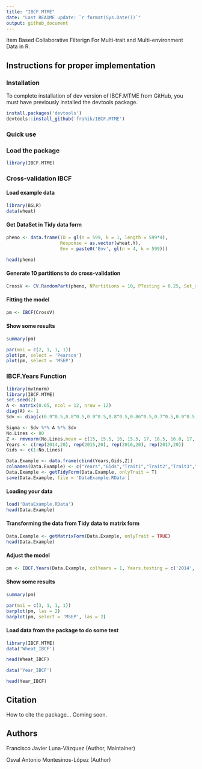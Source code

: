 ```yaml
---
title: "IBCF.MTME"
date: "Last README update: `r format(Sys.Date())`"
output: github_document
---
```



Item Based Collaborative Filterign For Multi-trait and Multi-environment Data in R.

## Instructions for proper implementation

### Installation

To complete installation of dev version of IBCF.MTME from GitHub, you must have previously installed the devtools package.

```r
install.packages('devtools')
devtools::install_github('frahik/IBCF.MTME')
```

### Quick use 

### Load the package
```r
library(IBCF.MTME)
```

### Cross-validation IBCF

#### Load example data
```r
library(BGLR)
data(wheat)
```

#### Get DataSet in Tidy data form
```r
pheno <- data.frame(ID = gl(n = 599, k = 1, length = 599*4),
                    Response = as.vector(wheat.Y),
                    Env = paste0('Env', gl(n = 4, k = 599)))

head(pheno)
```

#### Generate 10 partitions to do cross-validation
```r
CrossV <- CV.RandomPart(pheno, NPartitions = 10, PTesting = 0.25, Set_seed = 123)
```

#### Fitting the model
```r
pm <- IBCF(CrossV)
```

#### Show some results
```r
summary(pm)
```

```r
par(mai = c(2, 1, 1, 1))
plot(pm, select = 'Pearson')
plot(pm, select = 'MSEP')
```




### IBCF.Years Function

```r
library(mvtnorm)
library(IBCF.MTME)
set.seed(2)
A <- matrix(0.65, ncol = 12, nrow = 12)
diag(A) <- 1
Sdv <- diag(c(0.9^0.5,0.8^0.5,0.9^0.5,0.8^0.5,0.86^0.5,0.7^0.5,0.9^0.5,0.8^0.5,0.9^0.5,0.7^0.5,0.7^0.5,0.85^0.5))

Sigma <- Sdv %*% A %*% Sdv
No.Lines <- 80
Z <- rmvnorm(No.Lines,mean = c(15, 15.5, 16, 15.5, 17, 16.5, 16.0, 17, 16.6, 18, 16.3, 18), sigma = Sigma)
Years <- c(rep(2014,20), rep(2015,20), rep(2016,20), rep(2017,20))
Gids <- c(1:No.Lines)

Data.Example <- data.frame(cbind(Years,Gids,Z))
colnames(Data.Example) <- c("Years","Gids","Trait1","Trait2","Trait3","Trait4","Trait5","Trait6","Trait7","Trait8","Trait9","Trait10","Trait11","Trait12")
Data.Example <- getTidyForm(Data.Example, onlyTrait = T)
save(Data.Example, file = 'DataExample.RData')
```

#### Loading your data
```r
load('DataExample.RData')
head(Data.Example)
```

#### Transforming the data from Tidy data to matrix form

```r
Data.Example <- getMatrixForm(Data.Example, onlyTrait = TRUE)
head(Data.Example)
```

#### Adjust the model
```r
pm <- IBCF.Years(Data.Example, colYears = 1, Years.testing = c('2014', '2015', '2016'), Traits.testing = c('Trait1', 'Trait2', 'Trait3', 'Trait4', "Trait5"))
```
#### Show some results
```r
summary(pm)

par(mai = c(3, 1, 1, 1))
barplot(pm, las = 2)
barplot(pm, select = 'MSEP', las = 2)
```

#### Load data from the package to do some test

```r
library(IBCF.MTME)
data('Wheat_IBCF')

head(Wheat_IBCF)
```

```r
data('Year_IBCF')

head(Year_IBCF)
```

## Citation

How to cite the package...
Coming soon.

## Authors

Francisco Javier Luna-Vázquez (Author, Maintainer)

Osval Antonio Montesinos-López (Author)
